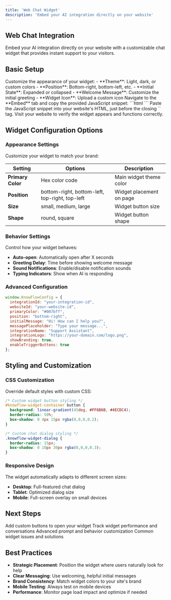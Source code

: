 ```yaml
---
title: 'Web Chat Widget'
description: 'Embed your AI integration directly on your website'
---
```


## Web Chat Integration

Embed your AI integration directly on your website with a customizable chat widget that provides instant support to your visitors.

## Basic Setup

<Steps>
  <Step title="Configure Widget">
    Customize the appearance of your widget:
    - **Theme**: Light, dark, or custom colors
    - **Position**: Bottom-right, bottom-left, etc.
    - **Initial State**: Expanded or collapsed
    - **Welcome Message**: Customize the initial greeting
    - **Widget Icon**: Upload a custom icon
  </Step>
  <Step title="Get Embed Code">
    Navigate to the **Embed** tab and copy the provided JavaScript snippet:
    ```html
    <script src="https://embed.knowflow.in/js/widget.js" 
            data-app-id="YOUR_APP_ID" defer>
    </script>
    ```
  </Step>
  <Step title="Add to Website">
    Paste the JavaScript snippet into your website's HTML, just before the closing `</body>` tag.
  </Step>
  <Step title="Test Implementation">
    Visit your website to verify the widget appears and functions correctly.
  </Step>
</Steps>

## Widget Configuration Options

### Appearance Settings

Customize your widget to match your brand:

| Setting | Options | Description |
|---------|---------|-------------|
| **Primary Color** | Hex color code | Main widget theme color |
| **Position** | bottom-right, bottom-left, top-right, top-left | Widget placement on page |
| **Size** | small, medium, large | Widget button size |
| **Shape** | round, square | Widget button shape |

### Behavior Settings

Control how your widget behaves:

- **Auto-open**: Automatically open after X seconds
- **Greeting Delay**: Time before showing welcome message
- **Sound Notifications**: Enable/disable notification sounds
- **Typing Indicators**: Show when AI is responding

### Advanced Configuration

```javascript
window.KnowFlowConfig = {
  integrationId: "your-integration-id",
  websiteId: "your-website-id",
  primaryColor: "#007bff",
  position: "bottom-right",
  initialMessage: "Hi! How can I help you?",
  messagePlaceholder: "Type your message...",
  integrationName: "Support Assistant",
  integrationLogo: "https://your-domain.com/logo.png",
  showBranding: true,
  enableTriggerButtons: true
};
```

## Styling and Customization

### CSS Customization

Override default styles with custom CSS:

```css
/* Custom widget button styling */
#knowflow-widget-container button {
  background: linear-gradient(45deg, #FF6B6B, #4ECDC4);
  border-radius: 50%;
  box-shadow: 0 4px 15px rgba(0,0,0,0.2);
}

/* Custom chat dialog styling */
.knowflow-widget-dialog {
  border-radius: 15px;
  box-shadow: 0 10px 30px rgba(0,0,0,0.3);
}
```

### Responsive Design

The widget automatically adapts to different screen sizes:

- **Desktop**: Full-featured chat dialog
- **Tablet**: Optimized dialog size
- **Mobile**: Full-screen overlay on small devices

## Next Steps

<CardGroup cols={2}>
  <Card title="Widget Trigger Buttons" href="/integrations/widget-triggers">
    Add custom buttons to open your widget
  </Card>
  <Card title="Analytics & Monitoring" href="/integrations/analytics">
    Track widget performance and conversations
  </Card>
  <Card title="Customization Options" href="/integrations/customization">
    Advanced prompt and behavior customization
  </Card>
  <Card title="Troubleshooting" href="/integrations/troubleshooting">
    Common widget issues and solutions
  </Card>
</CardGroup>

## Best Practices

- **Strategic Placement**: Position the widget where users naturally look for help
- **Clear Messaging**: Use welcoming, helpful initial messages
- **Brand Consistency**: Match widget colors to your site's brand
- **Mobile Testing**: Always test on mobile devices
- **Performance**: Monitor page load impact and optimize if needed 
